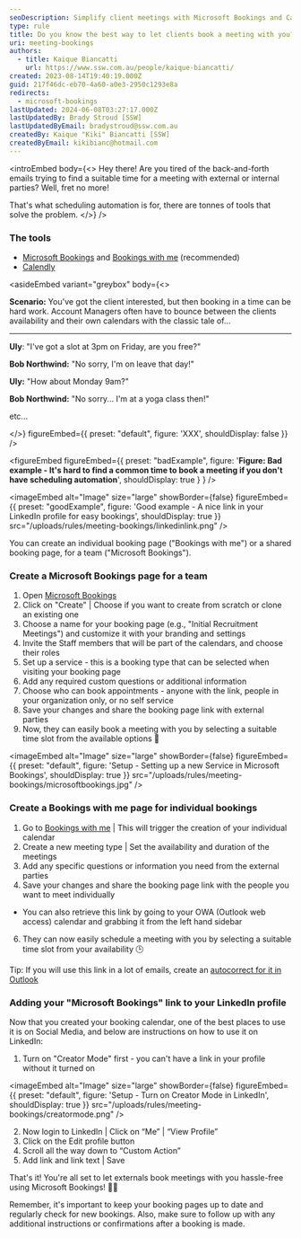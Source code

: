 ```yaml
---
seoDescription: Simplify client meetings with Microsoft Bookings and Calendly - automate scheduling and reduce back-and-forth emails.
type: rule
title: Do you know the best way to let clients book a meeting with you?
uri: meeting-bookings
authors:
  - title: Kaique Biancatti
    url: https://www.ssw.com.au/people/kaique-biancatti/
created: 2023-08-14T19:40:19.000Z
guid: 217f46dc-eb70-4a60-a0e3-2950c1293e8a
redirects:
  - microsoft-bookings
lastUpdated: 2024-06-08T03:27:17.000Z
lastUpdatedBy: Brady Stroud [SSW]
lastUpdatedByEmail: bradystroud@ssw.com.au
createdBy: Kaique "Kiki" Biancatti [SSW]
createdByEmail: kikibianc@hotmail.com
---
```


<introEmbed
  body={<>
Hey there! Are you tired of the back-and-forth emails trying to find a suitable time for a meeting with external or internal parties? Well, fret no more!

That's what scheduling automation is for, there are tonnes of tools that solve the problem.
  </>}
/>
### The tools

* [Microsoft Bookings](https://www.microsoft.com/en-au/microsoft-365/business/scheduling-and-booking-app?WT.mc_id=M365-MVP-33518) and [Bookings with me](https://outlook.office.com/bookwithme/me) (recommended)
* [Calendly](https://calendly.com/)

<youtubeEmbed url="https://www.youtube.com/embed/LsFofCLoUJE" description="Video: Microsoft Bookings - How to get started (2 min)" />

<asideEmbed
  variant="greybox"
  body={<>
    
**Scenario:** You've got the client interested, but then booking in a time can be hard work. Account Managers often have to bounce between the clients availability and their own calendars with the classic tale of...

---

**Uly**: "I've got a slot at 3pm on Friday, are you free?"

**Bob Northwind:** "No sorry, I'm on leave that day!"

**Uly:** "How about Monday 9am?"

**Bob Northwind:** "No sorry... I'm at a yoga class then!"

etc...

  </>}
  figureEmbed={{
    preset: "default",
    figure: 'XXX',
    shouldDisplay: false
  }}
/>

<figureEmbed figureEmbed={{
  preset: "badExample",
  figure: '**Figure: Bad example - It\'s hard to find a common time to book a meeting if you don\'t have scheduling automation**',
  shouldDisplay: true
} } />


<imageEmbed
  alt="Image"
  size="large"
  showBorder={false}
  figureEmbed={{
    preset: "goodExample",
    figure: 'Good example - A nice link in your LinkedIn profile for easy bookings',
    shouldDisplay: true
  }}
  src="/uploads/rules/meeting-bookings/linkedinlink.png"
/>

You can create an individual booking page ("Bookings with me") or a shared booking page, for a team ("Microsoft Bookings").

### Create a Microsoft Bookings page for a team

1. Open [Microsoft Bookings](https://www.microsoft.com/en-au/microsoft-365/business/scheduling-and-booking-app?WT.mc_id=M365-MVP-33518)
2. Click on "Create" | Choose if you want to create from scratch or clone an existing one
3. Choose a name for your booking page (e.g., "Initial Recruitment Meetings") and customize it with your branding and settings
4. Invite the Staff members that will be part of the calendars, and choose their roles
5. Set up a service - this is a booking type that can be selected when visiting your booking page
6. Add any required custom questions or additional information
7. Choose who can book appointments - anyone with the link, people in your organization only, or no self service
8. Save your changes and share the booking page link with external parties
9. Now, they can easily book a meeting with you by selecting a suitable time slot from the available options 📅
   
<imageEmbed
  alt="Image"
  size="large"
  showBorder={false}
  figureEmbed={{
    preset: "default",
    figure: 'Setup - Setting up a new Service in Microsoft Bookings',
    shouldDisplay: true
  }}
  src="/uploads/rules/meeting-bookings/microsoftbookings.jpg"
/>

### Create a Bookings with me page for individual bookings

1. Go to [Bookings with me](https://outlook.office.com/bookwithme/me) | This will trigger the creation of your individual calendar
2. Create a new meeting type | Set the availability and duration of the meetings
3. Add any specific questions or information you need from the external parties
4. Save your changes and share the booking page link with the people you want to meet individually

* You can also retrieve this link by going to your OWA (Outlook web access) calendar and grabbing it from the left hand sidebar

6. They can now easily schedule a meeting with you by selecting a suitable time slot from your availability 🕒

Tip: If you will use this link in a lot of emails, create an [autocorrect for it in Outlook](/autocorrect-in-outlook)

### Adding your "Microsoft Bookings" link to your LinkedIn profile

Now that you created your booking calendar, one of the best places to use it is on Social Media, and below are instructions on how to use it on LinkedIn:

1. Turn on "Creator Mode" first - you can't have a link in your profile without it turned on

   
<imageEmbed
  alt="Image"
  size="large"
  showBorder={false}
  figureEmbed={{
    preset: "default",
    figure: 'Setup - Turn on Creator Mode in LinkedIn',
    shouldDisplay: true
  }}
  src="/uploads/rules/meeting-bookings/creatormode.png"
/>

2. Now login to LinkedIn | Click on “Me” | “View Profile”
3. Click on the Edit profile button
4. Scroll all the way down to “Custom Action”
5. Add link and link text | Save

That's it! You're all set to let externals book meetings with you hassle-free using Microsoft Bookings! 🎉✨

Remember, it's important to keep your booking pages up to date and regularly check for new bookings. Also, make sure to follow up with any additional instructions or confirmations after a booking is made.
